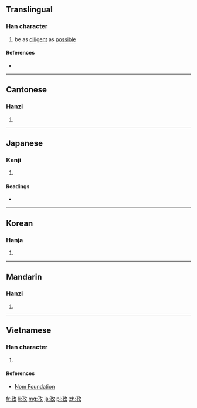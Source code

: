 ==Translingual==

===Han character===
{{Han char|rn=39|rad=子|as=04|sn=7|four=1844<sub>0</sub>|canj=弓木人大 (NDOK)|ids=⿰[[子]][[攵]]}}

# be as [[diligent]] as [[possible]]

====References====
* {{Han ref|kx=0278.100|dkj=06951|dj=0546.030|hdz=21012.020|uh=5B5C|ud=23388|bh=A7B6|bd=42934}}

----

==Cantonese==

===Hanzi===
{{yue-hanzi|jyut=[[zi1]]|y=ji1}}

# {{defn|lang=yue|sort=子04}}

----

==Japanese==

===Kanji===
{{ja-kanji|grade=|rs=子04}}

# {{defn|lang=ja|sort=子04}}

====Readings====
* {{ja-readings|on=[[し]] (shi)|kun=[[つとめる]] (tsutomeru)}}

----

==Korean==

===Hanja===
{{ko-hanja|hangeul=자|rv=ja|mr=cha}}

# {{defn|lang=ko|sort=子04}}

----

==Mandarin==

===Hanzi===
{{cmn-hanzi|pin=[[zī]] ([[zi1]]), [[xùn]] ([[xun4]])|wg=tzu<sup>1</sup>, hsün<sup>4</sup>}}

# {{defn|lang=cmn|sort=子04}}

----

==Vietnamese==

===Han character===
{{vi-readings|rs=子04| hanviet = tư}}

# {{defn|lang=vi|sort=子04}}

====References====
*[http://nomfoundation.org/common/nom_details.php?codepoint=5b5c Nom Foundation]

[[fr:孜]]
[[li:孜]]
[[mg:孜]]
[[ja:孜]]
[[pl:孜]]
[[zh:孜]]